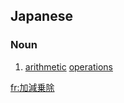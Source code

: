==Japanese==
{{ja-kanjitab|か|げん|じょう|じょ|yomi=on}}

===Noun===
{{ja-noun|かげんじょうじょ}}

# [[arithmetic]] [[operations]]

[[fr:加減乗除]]
